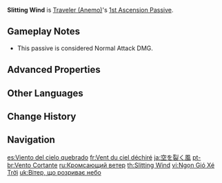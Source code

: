 {{Talent Infobox
|image         = Talent Slitting Wind.png
|character     = Traveler (Anemo)
|type          = 1st Ascension Passive
|info          = The last hit of a [[Foreign Ironwind|Normal Attack]] combo unleashes a wind blade, dealing 60% of ATK as {{Color|Anemo DMG}} to all opponents in its path.
|scale_att1    = ATK
|utility1      = Effect Triggered by Normal Attack Use
}}
'''Slitting Wind''' is [[Traveler (Anemo)]]'s [[1st Ascension Passive]].

==Gameplay Notes==
*This passive is considered Normal Attack DMG.

==Advanced Properties==
{{Advanced Properties
|title   = Wind Blade
|gu      = 1U
|icdtag  = none
|poise   = 36
|impulse = 2
}}

==Other Languages==
{{Other Languages
|en      = Slitting Wind
|zhs     = 裂空之风
|zhs_rm  = Lièkōng zhī Fēng
|zht     = 裂空之風
|zht_rm  = Lièkōng zhī Fēng
|zh_tl   = Sky-Tearing Wind
|ja      = 空を裂く風
|ja_rm   = Sora wo Saku Kaze
|ja_tl   = Sky-Tearing Wind
|ko      = 열공의 바람
|ko_rm   = Yeolgong-ui Baram
|ko_tl   = Sky-cutting Wind
|es      = Viento cortante
|es_tl   = Slitting Wind
|fr      = Vent du ciel déchiré
|fr_tl   = Wind of the Torn Sky
|ru      = Кромсающий ветер
|ru_tl   = Shredding Wind
|th      = Slitting Wind
|vi      = Ngọn Gió Xé Trời
|vi_tl   = Wind that Tears the Sky
|de      = Schlitzender Wind
|de_tl   = Slitting Wind
|id      = Slitting Wind
|pt      = Vento Cortante
|pt_tl   = Slitting Wind
|tr      = Kesici Rüzgar
|tr_tl   = Slitting Wind
|it      = Taglio del vento
|it_tl   = Cut of the Wind
}}

==Change History==
{{Change History|1.0}}
{{clr}}
==Navigation==
{{Talent Navbox|Traveler (Anemo)}}

[[es:Viento del cielo quebrado]]
[[fr:Vent du ciel déchiré]]
[[ja:空を裂く風]]
[[pt-br:Vento Cortante]]
[[ru:Кромсающий ветер]]
[[th:Slitting Wind]]
[[vi:Ngọn Gió Xé Trời]]
[[uk:Вітер, що розриває небо]]